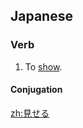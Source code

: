 ==Japanese== 
{{ja-kanjitab|見}}

=== Verb ===
{{ja-verb|kk|type=2|tr=trans|hira=みせる|rom=miseru}}
# To [[show]].

====Conjugation====
{{ja-ichi|見せ|みせ|mise}}

[[zh:見せる]]